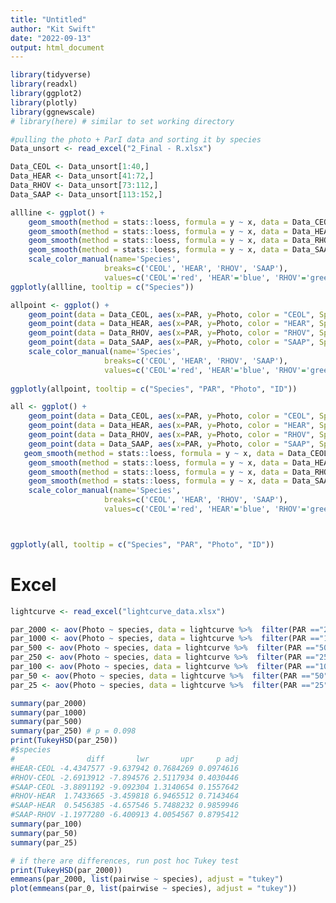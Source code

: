 ```yaml
---
title: "Untitled"
author: "Kit Swift"
date: "2022-09-13"
output: html_document
---
```



```r
library(tidyverse)
library(readxl)
library(ggplot2)
library(plotly)
library(ggnewscale)
# library(here) # similar to set working directory
```

```r
#pulling the photo + ParI data and sorting it by species
Data_unsort <- read_excel("2_Final - R.xlsx")

Data_CEOL <- Data_unsort[1:40,]
Data_HEAR <- Data_unsort[41:72,]
Data_RHOV <- Data_unsort[73:112,]
Data_SAAP <- Data_unsort[113:152,]
```

```r
allline <- ggplot() + 
    geom_smooth(method = stats::loess, formula = y ~ x, data = Data_CEOL, aes(x=PAR, y=Photo, color = "CEOL", Species = "Ceonthus Oliganthus")) +
    geom_smooth(method = stats::loess, formula = y ~ x, data = Data_HEAR, aes(x=PAR, y=Photo, color = "HEAR", Species = "Heteromeles arbutifolia")) +
    geom_smooth(method = stats::loess, formula = y ~ x, data = Data_RHOV, aes(x=PAR, y=Photo, color = "RHOV", Species = "Rhus Ovata")) +
    geom_smooth(method = stats::loess, formula = y ~ x, data = Data_SAAP, aes(x=PAR, y=Photo, color = "SAAP", Species = "Salvia Apiana")) +
    scale_color_manual(name='Species',
                     breaks=c('CEOL', 'HEAR', 'RHOV', 'SAAP'),
                     values=c('CEOL'='red', 'HEAR'='blue', 'RHOV'='green', 'SAAP'='yellow')) 
ggplotly(allline, tooltip = c("Species"))
```

```r
allpoint <- ggplot() + 
    geom_point(data = Data_CEOL, aes(x=PAR, y=Photo, color = "CEOL", Species = "Ceonthus Oliganthus", ID = ID)) +
    geom_point(data = Data_HEAR, aes(x=PAR, y=Photo, color = "HEAR", Species = "Heteromeles arbutifolia", ID = ID)) +
    geom_point(data = Data_RHOV, aes(x=PAR, y=Photo, color = "RHOV", Species = "Rhus Ovata", ID = ID)) +
    geom_point(data = Data_SAAP, aes(x=PAR, y=Photo, color = "SAAP", Species = "Salvia Apiana", ID = ID)) +
    scale_color_manual(name='Species',
                     breaks=c('CEOL', 'HEAR', 'RHOV', 'SAAP'),
                     values=c('CEOL'='red', 'HEAR'='blue', 'RHOV'='green', 'SAAP'='yellow'))
    
ggplotly(allpoint, tooltip = c("Species", "PAR", "Photo", "ID"))

```

```r
all <- ggplot() + 
    geom_point(data = Data_CEOL, aes(x=PAR, y=Photo, color = "CEOL", Species = "Ceonthus Oliganthus", ID = ID)) +
    geom_point(data = Data_HEAR, aes(x=PAR, y=Photo, color = "HEAR", Species = "Heteromeles arbutifolia", ID = ID)) +
    geom_point(data = Data_RHOV, aes(x=PAR, y=Photo, color = "RHOV", Species = "Rhus Ovata", ID = ID)) +
    geom_point(data = Data_SAAP, aes(x=PAR, y=Photo, color = "SAAP", Species = "Salvia Apiana", ID = ID)) +
   geom_smooth(method = stats::loess, formula = y ~ x, data = Data_CEOL, aes(x=PAR, y=Photo, color = "CEOL", Species = "Ceonthus Oliganthus"), se=FALSE) +
    geom_smooth(method = stats::loess, formula = y ~ x, data = Data_HEAR, aes(x=PAR, y=Photo, color = "HEAR", Species = "Heteromeles arbutifolia"), se=FALSE) +
    geom_smooth(method = stats::loess, formula = y ~ x, data = Data_RHOV, aes(x=PAR, y=Photo, color = "RHOV", Species = "Rhus Ovata"), se=FALSE) +
    geom_smooth(method = stats::loess, formula = y ~ x, data = Data_SAAP, aes(x=PAR, y=Photo, color = "SAAP", Species = "Salvia Apiana"), se=FALSE) +
    scale_color_manual(name='Species',
                     breaks=c('CEOL', 'HEAR', 'RHOV', 'SAAP'),
                     values=c('CEOL'='red', 'HEAR'='blue', 'RHOV'='green', 'SAAP'='yellow'))



ggplotly(all, tooltip = c("Species", "PAR", "Photo", "ID"))
```

# Excel
```r
lightcurve <- read_excel("lightcurve_data.xlsx")

par_2000 <- aov(Photo ~ species, data = lightcurve %>%  filter(PAR =="2000"))
par_1000 <- aov(Photo ~ species, data = lightcurve %>%  filter(PAR =="1000"))
par_500 <- aov(Photo ~ species, data = lightcurve %>%  filter(PAR =="500"))
par_250 <- aov(Photo ~ species, data = lightcurve %>%  filter(PAR =="250"))
par_100 <- aov(Photo ~ species, data = lightcurve %>%  filter(PAR =="100"))
par_50 <- aov(Photo ~ species, data = lightcurve %>%  filter(PAR =="50"))
par_25 <- aov(Photo ~ species, data = lightcurve %>%  filter(PAR =="25"))

summary(par_2000)
summary(par_1000)
summary(par_500)
summary(par_250) # p = 0.098
print(TukeyHSD(par_250))
#$species
#                diff       lwr       upr     p adj
#HEAR-CEOL -4.4347577 -9.637942 0.7684269 0.0974616
#RHOV-CEOL -2.6913912 -7.894576 2.5117934 0.4030446
#SAAP-CEOL -3.8891192 -9.092304 1.3140654 0.1557642
#RHOV-HEAR  1.7433665 -3.459818 6.9465512 0.7143464
#SAAP-HEAR  0.5456385 -4.657546 5.7488232 0.9859946
#SAAP-RHOV -1.1977280 -6.400913 4.0054567 0.8795412
summary(par_100)
summary(par_50)
summary(par_25)

# if there are differences, run post hoc Tukey test
print(TukeyHSD(par_2000))
emmeans(par_2000, list(pairwise ~ species), adjust = "tukey")
plot(emmeans(par_0, list(pairwise ~ species), adjust = "tukey"))

```

